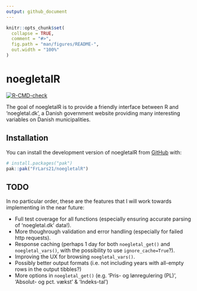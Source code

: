 ```yaml
---
output: github_document
---
```


<!-- README.md is generated from README.Rmd. Please edit that file -->

```r
knitr::opts_chunk$set(
  collapse = TRUE,
  comment = "#>",
  fig.path = "man/figures/README-",
  out.width = "100%"
)
```

# noegletalR

<!-- badges: start -->
[![R-CMD-check](https://github.com/FrLars21/noegletalR/actions/workflows/R-CMD-check.yaml/badge.svg)](https://github.com/FrLars21/noegletalR/actions/workflows/R-CMD-check.yaml)
<!-- badges: end -->

The goal of noegletalR is to provide a friendly interface between R and 'noegletal.dk',
a Danish government website providing many interesting variables on Danish municipalities.

## Installation

You can install the development version of noegletalR from [GitHub](https://github.com/) with:

``` r
# install.packages("pak")
pak::pak("FrLars21/noegletalR")
```

## TODO

In no particular order, these are the features that I will work towards implementing in the near future:

- Full test coverage for all functions (especially ensuring accurate parsing of 'noegletal.dk' data!).
- More thoughrough validation and error handling (especially for failed http requests).
- Response caching (perhaps 1 day for both `noegletal_get()` and `noegletal_vars()`, with the possibility to use `ignore_cache=True`?).
- Improving the UX for browsing `noegletal_vars()`.
- Possibly better output formats (i.e. not including years with all-empty rows in the output tibbles?)
- More options in `noegletal_get()` (e.g. 'Pris- og lønregulering (PL)', 'Absolut- og pct. vækst' & 'Indeks-tal')
